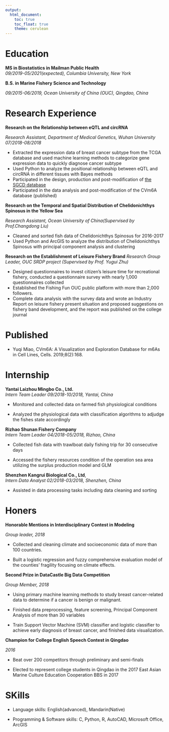 ```yaml
---
output: 
  html_document:
    toc: true
    toc_float: true
    theme: cerulean
---
```

# Education                                                                       

**MS in Biostatistics in Mailman Public Health**                
_09/2019-05/2021(expected), Columbia University, New York_

**B.S. in Marine Fishery Science and Technology**               
                                                                       	          
_09/2015-06/2019, Ocean University of China (OUC), Qingdao, China _       
					                                      
# Research Experience

**Research on the Relationship between eQTL and circRNA**

_Research Assistant, Department of Medical Genetics, Wuhan University 	07/2018-08/2018_

* Extracted the expression data of breast cancer subtype from the TCGA database and used machine learning methods to categorize gene expression data to quickly diagnose cancer subtype
* Used Python to analyze the positional relationship between eQTL and circRNA in different tissues with Bayes methods
* Participated in the design, production and post-modification of [the SGCD database](http://gb.whu.edu.cn:8080/SGCD)
* Participated in the data analysis and post-modification of the CVm6A database (published)

**Research on the Temporal and Spatial Distribution of Chelidonichthys Spinosus in the Yellow Sea**

_Research Assistant, Ocean University of China(Supervised by Prof.Changdong Liu)_

* Cleaned and sorted fish data of Chelidonichthys Spinosus for 2016-2017
* Used Python and ArcGIS to analyze the distribution of Chelidonichthys Spinosus with  principal component analysis and clustering


**Research on the Establishment of Leisure Fishery Brand**
_Research Group Leader, OUC SRDP project (Supervised by Prof. Yugui Zhu)_

* Designed questionnaires to invest citizen’s leisure time for recreational fishery, conducted a questionnaire survey with nearly 1,000 questionnaires collected
* Established the Fishing Fun OUC public platform with more than 2,000 followers.
* Complete data analysis with the survey data and wrote an Industry Report on leisure fishery present situation and proposed suggestions on fishery band development, and the report was published on the college journal

# Published

* Yuqi Miao, CVm6A: A Visualization and Exploration Database for m6As in Cell Lines, Cells. 2019;8(2):168.

# Internship

**Yantai Laizhou Mingbo Co., Ltd. **      	
_Intern Team Leader	09/2018-10/2018, Yantai, China_

* Monitored and collected data on farmed fish physiological conditions 

* Analyzed the physiological data with classification algorithms to adjudge the fishes state accordingly  

**Rizhao Shunan Fishery Company**                                                
_Intern Team Leader	04/2018-05/2018, Rizhao, China_

* Collected fish data with trawlboat daily fishing trip for 30 consecutive days

* Accessed the fishery resources condition of the operation sea area utilizing the surplus production model and GLM

**Shenzhen Kangrui Biological Co., Ltd**,  
_Intern Data Analyst	02/2018-03/2018, Shenzhen, China _

* Assisted in data processing tasks including data cleaning and sorting


# Honers

**Honorable Mentions in Interdisciplinary Contest in Modeling**   

_Group leader, 2018_

* Collected and cleaning climate and socioeconomic data of  more than 100 countries.

* Built a logistic regression and fuzzy comprehensive evaluation model of the counties’ fragility focusing on climate effects.

**Second Prize in DataCastle Big Data Competition**                               

_Group Member, 2018_

* Using primary machine learning methods to study breast cancer-related data to determine if a cancer is benign or malignant. 

* Finished data preprocessing, feature screening, Principal Component Analysis of more than 30 variables 

* Train Support Vector Machine (SVM) classifier and logistic classifier to achieve early diagnosis of breast cancer, and finished data visualization.

**Champion for College English Speech Contest  in Qingdao**   

_2016_

* Beat over 200 competitors through preliminary and semi-finals 

* Elected to represent college students in Qingdao in the 2017 East Asian Marine Culture Education Cooperation BBS  in 2017  

# SKills

* Language skills: English(advanced), Mandarin(Native)

* Programming & Software skills: C, Python, R, AutoCAD, Microsoft Office, ArcGIS








